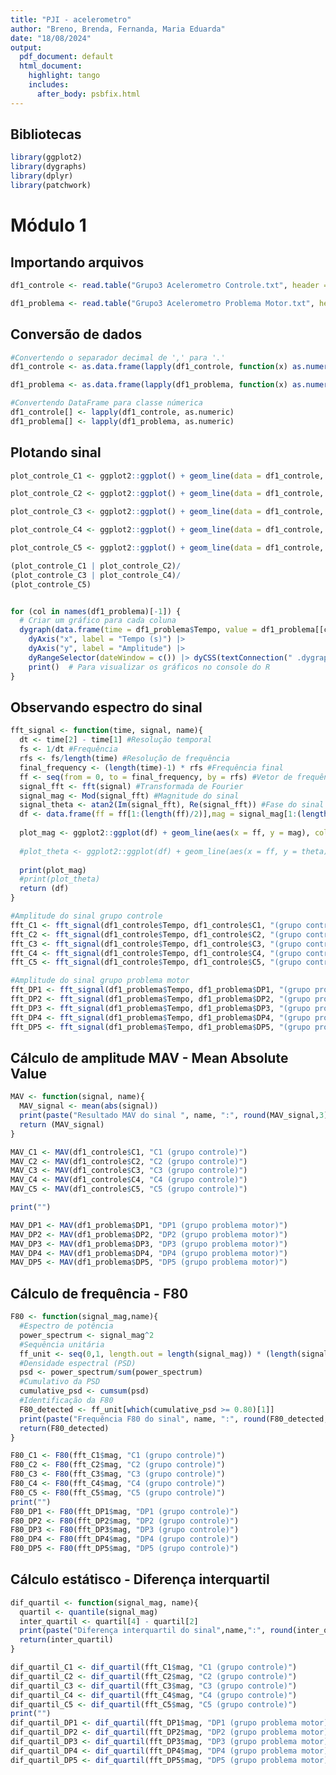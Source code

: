 ```yaml
---
title: "PJI - acelerometro"
author: "Breno, Brenda, Fernanda, Maria Eduarda"
date: "18/08/2024"
output: 
  pdf_document: default
  html_document:
    highlight: tango
    includes:
      after_body: psbfix.html
---
```


## Bibliotecas

```r
library(ggplot2)
library(dygraphs)
library(dplyr)
library(patchwork)
```

# Módulo 1

## Importando arquivos

```r
df1_controle <- read.table("Grupo3 Acelerometro Controle.txt", header = TRUE, sep = "\t")

df1_problema <- read.table("Grupo3 Acelerometro Problema Motor.txt", header = TRUE, sep = "\t")
```

## Conversão de dados

```r
#Convertendo o separador decimal de ',' para '.'
df1_controle <- as.data.frame(lapply(df1_controle, function(x) as.numeric(gsub(",", ".", x))))

df1_problema <- as.data.frame(lapply(df1_problema, function(x) as.numeric(gsub(",", ".", x))))

#Convertendo DataFrame para classe númerica
df1_controle[] <- lapply(df1_controle, as.numeric)
df1_problema[] <- lapply(df1_problema, as.numeric)
```

## Plotando sinal

```r
plot_controle_C1 <- ggplot2::ggplot() + geom_line(data = df1_controle, aes(x = Tempo, y = C1), color = "red") + xlab("Tempo(s)") + ylab("Amplitude") + labs(title = "Indivíduo 1")

plot_controle_C2 <- ggplot2::ggplot() + geom_line(data = df1_controle, aes(x = Tempo, y = C2), color = "salmon") + xlab("Tempo(s)") + ylab("Amplitude") + labs(title = "Indivíduo 2")

plot_controle_C3 <- ggplot2::ggplot() + geom_line(data = df1_controle, aes(x = Tempo, y = C3), color = "green") + xlab("Tempo(s)") + ylab("Amplitude") + labs(title = "Indivíduo 3")

plot_controle_C4 <- ggplot2::ggplot() + geom_line(data = df1_controle, aes(x = Tempo, y = C4), color = "brown") + xlab("Tempo(s)") + ylab("Amplitude") + labs(title = "Indivíduo 4")

plot_controle_C5 <- ggplot2::ggplot() + geom_line(data = df1_controle, aes(x = Tempo, y = C5), color = "blue") + xlab("Tempo(s)") + ylab("Amplitude") + labs(title = "Indivíduo 5")

(plot_controle_C1 | plot_controle_C2)/
(plot_controle_C3 | plot_controle_C4)/
(plot_controle_C5)


for (col in names(df1_problema)[-1]) {
  # Criar um gráfico para cada coluna
  dygraph(data.frame(time = df1_problema$Tempo, value = df1_problema[[col]]), main = paste("Gráfico de", col))|>
    dyAxis("x", label = "Tempo (s)") |>
    dyAxis("y", label = "Amplitude") |>
    dyRangeSelector(dateWindow = c()) |> dyCSS(textConnection(" .dygraph-title{color : black;}")) |>
    print()  # Para visualizar os gráficos no console do R
}

```

## Observando espectro do sinal

```r
fft_signal <- function(time, signal, name){
  dt <- time[2] - time[1] #Resolução temporal
  fs <- 1/dt #Frequência
  rfs <- fs/length(time) #Resolução de frequência
  final_frequency <- (length(time)-1) * rfs #Frequência final
  ff <- seq(from = 0, to = final_frequency, by = rfs) #Vetor de frequência
  signal_fft <- fft(signal) #Transformada de Fourier
  signal_mag <- Mod(signal_fft) #Magnitude do sinal
  signal_theta <- atan2(Im(signal_fft), Re(signal_fft)) #Fase do sinal
  df <- data.frame(ff = ff[1:(length(ff)/2)],mag = signal_mag[1:(length(signal_mag)/2)], theta = signal_theta[1:(length(signal_theta)/2)])
  
  plot_mag <- ggplot2::ggplot(df) + geom_line(aes(x = ff, y = mag), color = "green") + xlab("Frequência (Hz)") + ylab("Magnitude") + labs(title = paste("Espectro de amplitude do sinal", name))
  
  #plot_theta <- ggplot2::ggplot(df) + geom_line(aes(x = ff, y = theta), color = "green") + xlab("Frequência (Hz)") + ylab("Fase") + labs(title = paste("Fase do sinal", name))  
  
  print(plot_mag)
  #print(plot_theta)
  return (df)
}

#Amplitude do sinal grupo controle
fft_C1 <- fft_signal(df1_controle$Tempo, df1_controle$C1, "(grupo controle C1)")
fft_C2 <- fft_signal(df1_controle$Tempo, df1_controle$C2, "(grupo controle C2)")
fft_C3 <- fft_signal(df1_controle$Tempo, df1_controle$C3, "(grupo controle C3)")
fft_C4 <- fft_signal(df1_controle$Tempo, df1_controle$C4, "(grupo controle C4)")
fft_C5 <- fft_signal(df1_controle$Tempo, df1_controle$C5, "(grupo controle C5)")

#Amplitude do sinal grupo problema motor
fft_DP1 <- fft_signal(df1_problema$Tempo, df1_problema$DP1, "(grupo problema motor DP1)")
fft_DP2 <- fft_signal(df1_problema$Tempo, df1_problema$DP2, "(grupo problema motor DP2)")
fft_DP3 <- fft_signal(df1_problema$Tempo, df1_problema$DP3, "(grupo problema motor DP3)")
fft_DP4 <- fft_signal(df1_problema$Tempo, df1_problema$DP4, "(grupo problema motor DP4)")
fft_DP5 <- fft_signal(df1_problema$Tempo, df1_problema$DP5, "(grupo problema motor DP5)")
```

## Cálculo de amplitude MAV - Mean Absolute Value

```r
MAV <- function(signal, name){
  MAV_signal <- mean(abs(signal))
  print(paste("Resultado MAV do sinal ", name, ":", round(MAV_signal,3)))
  return (MAV_signal)
}

MAV_C1 <- MAV(df1_controle$C1, "C1 (grupo controle)")
MAV_C2 <- MAV(df1_controle$C2, "C2 (grupo controle)")
MAV_C3 <- MAV(df1_controle$C3, "C3 (grupo controle)")
MAV_C4 <- MAV(df1_controle$C4, "C4 (grupo controle)")
MAV_C5 <- MAV(df1_controle$C5, "C5 (grupo controle)")

print("")

MAV_DP1 <- MAV(df1_problema$DP1, "DP1 (grupo problema motor)")
MAV_DP2 <- MAV(df1_problema$DP2, "DP2 (grupo problema motor)")
MAV_DP3 <- MAV(df1_problema$DP3, "DP3 (grupo problema motor)")
MAV_DP4 <- MAV(df1_problema$DP4, "DP4 (grupo problema motor)")
MAV_DP5 <- MAV(df1_problema$DP5, "DP5 (grupo problema motor)")
```

## Cálculo de frequência - F80

```r

F80 <- function(signal_mag,name){
  #Espectro de potência
  power_spectrum <- signal_mag^2
  #Sequência unitária
  ff_unit <- seq(0,1, length.out = length(signal_mag)) * (length(signal_mag)/2)
  #Densidade espectral (PSD)
  psd <- power_spectrum/sum(power_spectrum)
  #Cumulativo da PSD
  cumulative_psd <- cumsum(psd)
  #Identificação da F80
  F80_detected <- ff_unit[which(cumulative_psd >= 0.80)[1]]
  print(paste("Frequência F80 do sinal", name, ":", round(F80_detected,3), "Hz"))
  return(F80_detected)
}

F80_C1 <- F80(fft_C1$mag, "C1 (grupo controle)")
F80_C2 <- F80(fft_C2$mag, "C2 (grupo controle)")
F80_C3 <- F80(fft_C3$mag, "C3 (grupo controle)")
F80_C4 <- F80(fft_C4$mag, "C4 (grupo controle)")
F80_C5 <- F80(fft_C5$mag, "C5 (grupo controle)")
print("")
F80_DP1 <- F80(fft_DP1$mag, "DP1 (grupo controle)")
F80_DP2 <- F80(fft_DP2$mag, "DP2 (grupo controle)")
F80_DP3 <- F80(fft_DP3$mag, "DP3 (grupo controle)")
F80_DP4 <- F80(fft_DP4$mag, "DP4 (grupo controle)")
F80_DP5 <- F80(fft_DP5$mag, "DP5 (grupo controle)")
```

## Cálculo estátisco - Diferença interquartil

```r
dif_quartil <- function(signal_mag, name){
  quartil <- quantile(signal_mag)
  inter_quartil <- quartil[4] - quartil[2]
  print(paste("Diferença interquartil do sinal",name,":", round(inter_quartil,3)))
  return(inter_quartil)
}

dif_quartil_C1 <- dif_quartil(fft_C1$mag, "C1 (grupo controle)")
dif_quartil_C2 <- dif_quartil(fft_C2$mag, "C2 (grupo controle)")
dif_quartil_C3 <- dif_quartil(fft_C3$mag, "C3 (grupo controle)")
dif_quartil_C4 <- dif_quartil(fft_C4$mag, "C4 (grupo controle)")
dif_quartil_C5 <- dif_quartil(fft_C5$mag, "C5 (grupo controle)")
print("")
dif_quartil_DP1 <- dif_quartil(fft_DP1$mag, "DP1 (grupo problema motor)")
dif_quartil_DP2 <- dif_quartil(fft_DP2$mag, "DP2 (grupo problema motor)")
dif_quartil_DP3 <- dif_quartil(fft_DP3$mag, "DP3 (grupo problema motor)")
dif_quartil_DP4 <- dif_quartil(fft_DP4$mag, "DP4 (grupo problema motor)")
dif_quartil_DP5 <- dif_quartil(fft_DP5$mag, "DP5 (grupo problema motor)")
```
